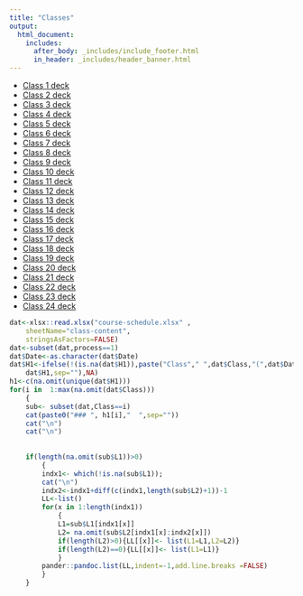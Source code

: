 ```yaml
---
title: "Classes"
output: 
  html_document:
    includes:
      after_body: _includes/include_footer.html
      in_header: _includes/header_banner.html 
---
```






<!--
rmarkdown::render_site("classes.Rmd")# build website
-->


* [Class 1 deck](pdfs/FA-2018-Module-01.pdf)
* [Class 2 deck](pdfs/FA-2018-Class-02.pdf)
* [Class 3 deck](pdfs/FA-2018-Class-03.pdf)
* [Class 4 deck](pdfs/FA-2018-Class-04.pdf)
* [Class 5 deck](pdfs/FA-2018-Class-05.pdf)
* [Class 6 deck](pdfs/FA-2018-Class-06.pdf)
* [Class 7 deck](pdfs/FA-2018-Class-07.pdf)
* [Class 8 deck](pdfs/FA-2018-Class-08.pdf)
* [Class 9 deck](pdfs/FA-2018-Class-09.pdf)
* [Class 10 deck](pdfs/FA-2018-Class-10.pdf)
* [Class 11 deck](pdfs/FA-2018-Class-11.pdf)
* [Class 12 deck](pdfs/FA-2018-Class-12.pdf)
* [Class 13 deck](pdfs/FA-2018-Class-13.pdf)
* [Class 14 deck](pdfs/FA-2018-Class-14.pdf)
* [Class 15 deck](pdfs/FA-2018-Class-15.pdf)
* [Class 16 deck](pdfs/FA-2018-Class-16.pdf)
* [Class 17 deck](pdfs/FA-2018-Class-17.pdf)
* [Class 18 deck](pdfs/FA-2018-Class-18.pdf)
* [Class 19 deck](pdfs/FA-2018-Class-19.pdf)
* [Class 20 deck](pdfs/FA-2018-Class-20.pdf)
* [Class 21 deck](pdfs/FA-2018-Class-21.pdf)
* [Class 22 deck](pdfs/FA-2018-Class-22.pdf)
* [Class 23 deck](pdfs/FA-2018-Class-23.pdf)
* [Class 24 deck](pdfs/FA-2018-Class-24.pdf)


```r
dat<-xlsx::read.xlsx("course-schedule.xlsx" ,
    sheetName="class-content",
    stringsAsFactors=FALSE)
dat<-subset(dat,process==1)
dat$Date<-as.character(dat$Date)
dat$H1<-ifelse(!(is.na(dat$H1)),paste("Class"," ",dat$Class,"(",dat$Date,"): ",
    dat$H1,sep=""),NA)
h1<-c(na.omit(unique(dat$H1)))
for(i in  1:max(na.omit(dat$Class)))
    {
    sub<- subset(dat,Class==i) 
    cat(paste0("### ", h1[i],"  ",sep=""))
    cat("\n")
    cat("\n")
    
    
    if(length(na.omit(sub$L1))>0)
        {
        indx1<- which(!is.na(sub$L1));    
        cat("\n")
        indx2<-indx1+diff(c(indx1,length(sub$L2)+1))-1
        LL<-list()
        for(x in 1:length(indx1))
            {
            L1=sub$L1[indx1[x]]
            L2= na.omit(sub$L2[indx1[x]:indx2[x]])
            if(length(L2)>0){LL[[x]]<- list(L1=L1,L2=L2)}
            if(length(L2)==0){LL[[x]]<- list(L1=L1)}
            }
        pander::pandoc.list(LL,indent=-1,add.line.breaks =FALSE)
        } 
    }

 
    
    
    
```

<!--

1. Fisheries management overview
    1. Public trust resource
    2. North American conservation model
    3. Fishery types
2. Governance and management process
    1. State
        1. Inland freshwater 
        2. Marine (shellfish, resident fish)
    2. Multistate (mobile interjurisdictional fisheries) 
        1. Inland freshwater
        2. Marine
    3. Diadromous
        1. State
        2. interjurisdictional
    4. Tribal
3. Fisheries and management types
4. Population dynamics
5. Management objectives
    1. HW-creating objectives
-->